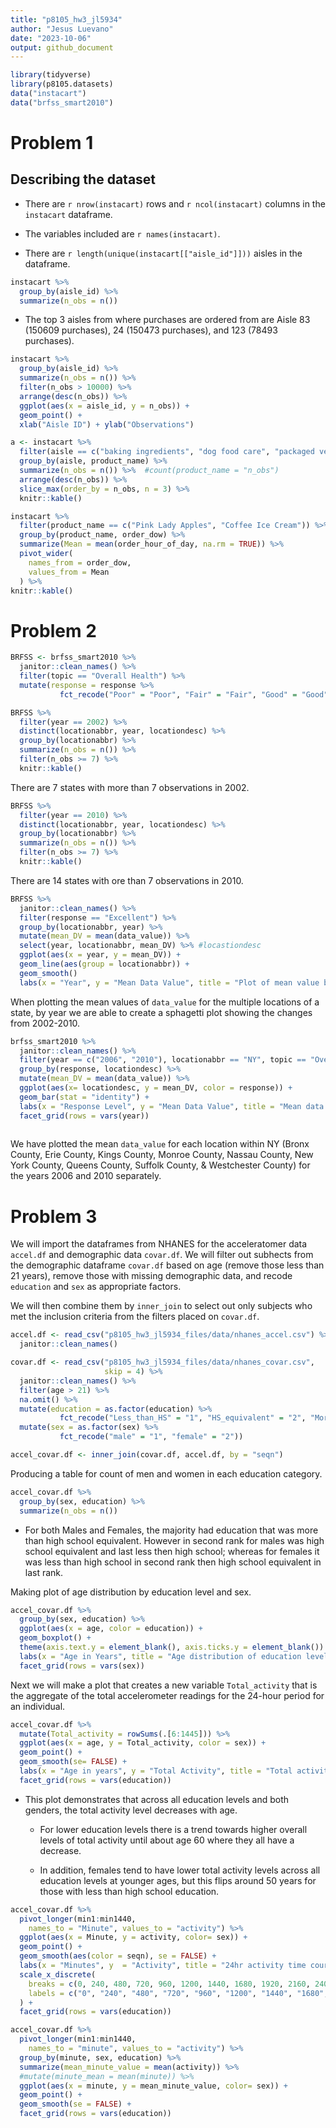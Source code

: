 ```yaml
---
title: "p8105_hw3_jl5934"
author: "Jesus Luevano"
date: "2023-10-06"
output: github_document
---
```


```r
library(tidyverse)
library(p8105.datasets)
data("instacart")
data("brfss_smart2010")
```

# Problem 1

## Describing the dataset

* There are `r nrow(instacart)` rows and `r ncol(instacart)` columns in the `instacart` dataframe.

* The variables included are `r names(instacart)`.  


* There are `r length(unique(instacart[["aisle_id"]]))` aisles in the dataframe. 

```r
instacart %>%
  group_by(aisle_id) %>%
  summarize(n_obs = n())
```
 
 * The top 3 aisles from where purchases are ordered from are Aisle 83 (150609 purchases), 24 (150473 purchases), and 123 (78493 purchases).
 
```r
instacart %>%
  group_by(aisle_id) %>%
  summarize(n_obs = n()) %>%
  filter(n_obs > 10000) %>%
  arrange(desc(n_obs)) %>%
  ggplot(aes(x = aisle_id, y = n_obs)) +
  geom_point() +
  xlab("Aisle ID") + ylab("Observations")
```
 
```r
a <- instacart %>%
  filter(aisle == c("baking ingredients", "dog food care", "packaged vegetables fruits")) %>% #filter(aisle == "baking ingredients" | aisle == "dog food care" | aisle == "packaged vegetables fruits")
  group_by(aisle, product_name) %>%
  summarize(n_obs = n()) %>%  #count(product_name = "n_obs")
  arrange(desc(n_obs)) %>%
  slice_max(order_by = n_obs, n = 3) %>%
  knitr::kable()
```
 
```r
instacart %>%
  filter(product_name == c("Pink Lady Apples", "Coffee Ice Cream")) %>%
  group_by(product_name, order_dow) %>%
  summarize(Mean = mean(order_hour_of_day, na.rm = TRUE)) %>%
  pivot_wider(
    names_from = order_dow,
    values_from = Mean
  ) %>%
knitr::kable()
```
 
 
# Problem 2

```r
BRFSS <- brfss_smart2010 %>%
  janitor::clean_names() %>%
  filter(topic == "Overall Health") %>%
  mutate(response = response %>%
           fct_recode("Poor" = "Poor", "Fair" = "Fair", "Good" = "Good", "Very good" = "Very good", "Excellent" = "Excellent")) 
```

```r
BRFSS %>%
  filter(year == 2002) %>%
  distinct(locationabbr, year, locationdesc) %>%
  group_by(locationabbr) %>%
  summarize(n_obs = n()) %>%
  filter(n_obs >= 7) %>%
  knitr::kable()
```

There are 7 states with more than 7 observations in 2002.

```r
BRFSS %>%
  filter(year == 2010) %>%
  distinct(locationabbr, year, locationdesc) %>%
  group_by(locationabbr) %>%
  summarize(n_obs = n()) %>%
  filter(n_obs >= 7) %>%
  knitr::kable()
```

There are 14 states with ore than 7 observations in 2010.

```r
BRFSS %>%
  janitor::clean_names() %>%
  filter(response == "Excellent") %>%
  group_by(locationabbr, year) %>% 
  mutate(mean_DV = mean(data_value)) %>%
  select(year, locationabbr, mean_DV) %>% #locastiondesc
  ggplot(aes(x = year, y = mean_DV)) + 
  geom_line(aes(group = locationabbr)) + 
  geom_smooth()
  labs(x = "Year", y = "Mean Data Value", title = "Plot of mean value by year for each state", locationabbr = "State Abbreviation")  

```

When plotting the mean values of `data_value` for the multiple locations of a state, by year we are able to create a sphagetti plot showing the changes from 2002-2010.


```r
brfss_smart2010 %>%
  janitor::clean_names() %>%
  filter(year == c("2006", "2010"), locationabbr == "NY", topic == "Overall Health") %>%
  group_by(response, locationdesc) %>%
  mutate(mean_DV = mean(data_value)) %>%
  ggplot(aes(x= locationdesc, y = mean_DV, color = response)) + 
  geom_bar(stat = "identity") +
  labs(x = "Response Level", y = "Mean Data Value", title = "Mean data Values per response of NY counties in 2006 and 2010", locationdesc = "NY County") +
  facet_grid(rows = vars(year))
    
```

We have plotted the mean `data_value` for each location within NY (Bronx County, Erie County, Kings County, Monroe County, Nassau County, New York County, Queens County, Suffolk County, & Westchester County) for the years 2006 and 2010 separately.

# Problem 3

We will import the dataframes from NHANES for the acceleratomer data `accel.df` and demographic data `covar.df`. We will filter out subhects from the demographic dataframe `covar.df` based on age (remove those less than 21 years), remove those with missing demographic data, and recode `education` and `sex` as appropriate factors. 

We will then combine them by `inner_join` to select out only subjects who met the inclusion criteria from the filters placed on `covar.df`. 

```r
accel.df <- read_csv("p8105_hw3_jl5934_files/data/nhanes_accel.csv") %>%
  janitor::clean_names()

covar.df <- read_csv("p8105_hw3_jl5934_files/data/nhanes_covar.csv",
                     skip = 4) %>%
  janitor::clean_names() %>%
  filter(age > 21) %>%
  na.omit() %>%
  mutate(education = as.factor(education) %>%
           fct_recode("Less_than_HS" = "1", "HS_equivalent" = "2", "More_than_HS" = "3")) %>%
  mutate(sex = as.factor(sex) %>% 
           fct_recode("male" = "1", "female" = "2"))

accel_covar.df <- inner_join(covar.df, accel.df, by = "seqn")

```

Producing a table for count of men and women in each education category.

```r
accel_covar.df %>%
  group_by(sex, education) %>%
  summarize(n_obs = n())
```

* For both Males and Females, the majority had education that was more than high school equivalent. However in second rank for males was high school equivalent and last less then high school; whereas for females it was less than high school in second rank then high school equivalent in last rank.


Making plot of age distribution by education level and sex.

```r
accel_covar.df %>%
  group_by(sex, education) %>%
  ggplot(aes(x = age, color = education)) +
  geom_boxplot() +
  theme(axis.text.y = element_blank(), axis.ticks.y = element_blank()) +
  labs(x = "Age in Years", title = "Age distribution of education levels by sex") +
  facet_grid(rows = vars(sex))
```


Next we will make a plot that creates a new variable `Total_activity` that is the aggregate of the total accelerometer readings for the 24-hour period for an individual. 

```r
accel_covar.df %>%
  mutate(Total_activity = rowSums(.[6:1445])) %>%
  ggplot(aes(x = age, y = Total_activity, color = sex)) +
  geom_point() + 
  geom_smooth(se= FALSE) +
  labs(x = "Age in years", y = "Total Activity", title = "Total activity by age, education, and sex") +
  facet_grid(rows = vars(education))
```

* This plot demonstrates that across all education levels and both genders, the total activity level decreases with age. 

  * For lower education levels there is a trend towards higher overall levels of total activity until about age 60 where they all have a decrease. 

  * In addition, females tend to have lower total activity levels across all education levels at younger ages, but this flips around 50 years for those with less than high school education.

```r
accel_covar.df %>%
  pivot_longer(min1:min1440,
    names_to = "Minute", values_to = "activity") %>%
  ggplot(aes(x = Minute, y = activity, color= sex)) +
  geom_point() +
  geom_smooth(aes(color = seqn), se = FALSE) + 
  labs(x = "Minutes", y  = "Activity", title = "24hr activity time course by education level and sex") +
  scale_x_discrete(
    breaks = c(0, 240, 480, 720, 960, 1200, 1440, 1680, 1920, 2160, 2400),
    labels = c("0", "240", "480", "720", "960", "1200", "1440", "1680", "1920", "2160", "2400")
  ) +
  facet_grid(rows = vars(education))

accel_covar.df %>%
  pivot_longer(min1:min1440,
    names_to = "minute", values_to = "activity") %>%
  group_by(minute, sex, education) %>%
  summarize(mean_minute_value = mean(activity)) %>%
  #mutate(minute_mean = mean(minute)) %>%
  ggplot(aes(x = minute, y = mean_minute_value, color= sex)) +
  geom_point() +
  geom_smooth(se = FALSE) +
  facet_grid(rows = vars(education))
```

